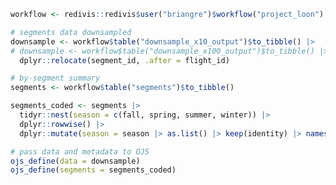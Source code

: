 ```r
workflow <- redivis::redivis$user("briangre")$workflow("project_loon")

# segments data downsampled
downsample <- workflow$table("downsample_x10_output")$to_tibble() |>
# downsample <- workflow$table("downsample_x100_output")$to_tibble() |>
  dplyr::relocate(segment_id, .after = flight_id)

# by-segment summary
segments <- workflow$table("segments")$to_tibble()

segments_coded <- segments |>
  tidyr::nest(season = c(fall, spring, summer, winter)) |>
  dplyr::rowwise() |>
  dplyr::mutate(season = season |> as.list() |> keep(identity) |> names() |> list())

# pass data and metadata to OJS
ojs_define(data = downsample)
ojs_define(segments = segments_coded)
```
